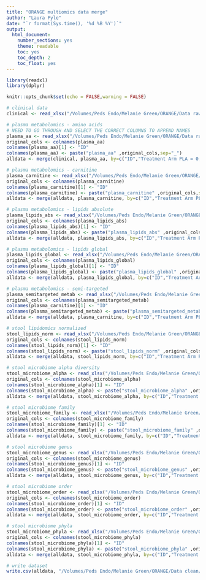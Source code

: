 ```yaml
---
title: "ORANGE multiomics data merge"
author: "Laura Pyle"
date: "`r format(Sys.time(), '%d %B %Y')`"
output:
  html_document:
    number_sections: yes
    theme: readable
    toc: yes
    toc_depth: 2
    toc_float: yes
---
```


```r
library(readxl)
library(dplyr)

knitr::opts_chunk$set(echo = FALSE,warning = FALSE)

```

```r
# clinical data
clinical <- read_xlsx("/Volumes/Peds Endo/Melanie Green/ORANGE/Data raw/ORANGE Multiomics for LP 3.18.2023/ORANGE Clinical Data - Targeted.xlsx")

# plasma metabolomics - amino acids
# NEED TO GO THROUGH AND SELECT THE CORRECT COLUMNS TO APPEND NAMES
plasma_aa <- read_xlsx("/Volumes/Peds Endo/Melanie Green/ORANGE/Data raw/ORANGE Multiomics for LP 3.18.2023/ORANGE Plasma Metabolomics - Amino Acid Absolute Report.xlsx")
original_cols <- colnames(plasma_aa)
colnames(plasma_aa)[1] <- "ID"
colnames(plasma_aa) <- paste("plasma_aa" ,original_cols,sep="_")
alldata <- merge(clinical, plasma_aa, by=c("ID","Treatment Arm PLA = 0, EAA=1"))

# plasma metabolomics - carnitine
plasma_carnitine <- read_xlsx("/Volumes/Peds Endo/Melanie Green/ORANGE/Data raw/ORANGE Multiomics for LP 3.18.2023/ORANGE Plasma Metabolomics - Carnitine Absolute Report.xlsx")
original_cols <- colnames(plasma_carnitine)
colnames(plasma_carnitine)[1] <- "ID"
colnames(plasma_carnitine) <- paste("plasma_carnitine" ,original_cols,sep="_")
alldata <- merge(alldata, plasma_carnitine, by=c("ID","Treatment Arm PLA = 0, EAA=1"))

# plasma metabolomics - lipids absolute
plasma_lipids_abs <- read_xlsx("/Volumes/Peds Endo/Melanie Green/ORANGE/Data raw/ORANGE Multiomics for LP 3.18.2023/ORANGE Plasma Metabolomics - Lipid Absolute Report.xlsx")
original_cols <- colnames(plasma_lipids_abs)
colnames(plasma_lipids_abs)[1] <- "ID"
colnames(plasma_lipids_abs) <- paste("plasma_lipids_abs" ,original_cols,sep="_")
alldata <- merge(alldata, plasma_lipids_abs, by=c("ID","Treatment Arm PLA = 0, EAA=1"))

# plasma metabolomics - lipids global
plasma_lipids_global <- read_xlsx("/Volumes/Peds Endo/Melanie Green/ORANGE/Data raw/ORANGE Multiomics for LP 3.18.2023/ORANGE Plasma Metabolomics - Lipid Global Report.xlsx")
original_cols <- colnames(plasma_lipids_global)
colnames(plasma_lipids_global)[1] <- "ID"
colnames(plasma_lipids_global) <- paste("plasma_lipids_global" ,original_cols,sep="_")
alldata <- merge(alldata, plasma_lipids_global, by=c("ID","Treatment Arm PLA = 0, EAA=1"))

# plasma metabolomics - semi-targeted
plasma_semitargeted_metab <- read_xlsx("/Volumes/Peds Endo/Melanie Green/ORANGE/Data raw/ORANGE Multiomics for LP 3.18.2023/ORANGE Plasma Metabolomics - Semi-Targeted Report.xlsx")
original_cols <- colnames(plasma_semitargeted_metab)
colnames(plasma_carnitine)[1] <- "ID"
colnames(plasma_semitargeted_metab) <- paste("plasma_semitargeted_metab" ,original_cols,sep="_")
alldata <- merge(alldata, plasma_carnitine, by=c("ID","Treatment Arm PLA = 0, EAA=1"))

# stool lipidomics normalized
stool_lipids_norm <- read_xlsx("/Volumes/Peds Endo/Melanie Green/ORANGE/Data raw/ORANGE Multiomics for LP 3.18.2023/ORANGE Stool Metabolomics with Lipidomics - Normalized.xlsx")
original_cols <- colnames(stool_lipids_norm)
colnames(stool_lipids_norm)[1] <- "ID"
colnames(stool_lipids_norm) <- paste("stool_lipids_norm" ,original_cols,sep="_")
alldata <- merge(alldata, stool_lipids_norm, by=c("ID","Treatment Arm PLA = 0, EAA=1"))

# stool microbiome alpha diversity
stool_microbiome_alpha <- read_xlsx("/Volumes/Peds Endo/Melanie Green/ORANGE/Data raw/ORANGE Multiomics for LP 3.18.2023/ORANGE Stool Microbiome - Alpha Diversity.xlsx")
original_cols <- colnames(stool_microbiome_alpha)
colnames(stool_microbiome_alpha)[1] <- "ID"
colnames(stool_microbiome_alpha) <- paste("stool_microbiome_alpha" ,original_cols,sep="_")
alldata <- merge(alldata, stool_microbiome_alpha, by=c("ID","Treatment Arm PLA = 0, EAA=1"))

# stool microbiome family
stool_microbiome_family <- read_xlsx("/Volumes/Peds Endo/Melanie Green/ORANGE/Data raw/ORANGE Multiomics for LP 3.18.2023/ORANGE Stool Microbiome - Family.xlsx")
original_cols <- colnames(stool_microbiome_family)
colnames(stool_microbiome_family)[1] <- "ID"
colnames(stool_microbiome_family) <- paste("stool_microbiome_family" ,original_cols,sep="_")
alldata <- merge(alldata, stool_microbiome_family, by=c("ID","Treatment Arm PLA = 0, EAA=1"))

# stool microbiome genus
stool_microbiome_genus <- read_xlsx("/Volumes/Peds Endo/Melanie Green/ORANGE/Data raw/ORANGE Multiomics for LP 3.18.2023/ORANGE Stool Microbiome - Genus.xlsx")
original_cols <- colnames(stool_microbiome_genus)
colnames(stool_microbiome_genus)[1] <- "ID"
colnames(stool_microbiome_genus) <- paste("stool_microbiome_genus" ,original_cols,sep="_")
alldata <- merge(alldata, stool_microbiome_genus, by=c("ID","Treatment Arm PLA = 0, EAA=1"))

# stool microbiome order
stool_microbiome_order <- read_xlsx("/Volumes/Peds Endo/Melanie Green/ORANGE/Data raw/ORANGE Multiomics for LP 3.18.2023/ORANGE Stool Microbiome - Order.xlsx")
original_cols <- colnames(stool_microbiome_order)
colnames(stool_microbiome_order)[1] <- "ID"
colnames(stool_microbiome_order) <- paste("stool_microbiome_order" ,original_cols,sep="_")
alldata <- merge(alldata, stool_microbiome_order, by=c("ID","Treatment Arm PLA = 0, EAA=1"))

# stool microbiome phyla
stool_microbiome_phyla <- read_xlsx("/Volumes/Peds Endo/Melanie Green/ORANGE/Data raw/ORANGE Multiomics for LP 3.18.2023/ORANGE Stool Microbiome - Phyla.xlsx")
original_cols <- colnames(stool_microbiome_phyla)
colnames(stool_microbiome_phyla)[1] <- "ID"
colnames(stool_microbiome_phyla) <- paste("stool_microbiome_phyla" ,original_cols,sep="_")
alldata <- merge(alldata, stool_microbiome_phyla, by=c("ID","Treatment Arm PLA = 0, EAA=1"))

# write dataset
write.csv(alldata, "/Volumes/Peds Endo/Melanie Green/ORANGE/Data clean/merged multiomics data.csv")
```


